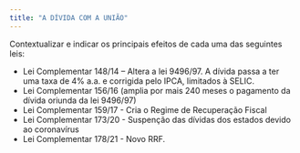 ---
title: "A DÍVIDA COM A UNIÃO"
---


Contextualizar e indicar os principais efeitos de cada uma das seguintes leis:

* Lei Complementar 148/14 – Altera a lei 9496/97. A dívida passa a ter uma taxa de 4% a.a. e corrigida pelo IPCA, limitados à SELIC.
* Lei Complementar 156/16 (amplia por mais 240 meses o pagamento da dívida oriunda da lei  9496/97)
* Lei Complementar 159/17 - Cria o Regime de Recuperação Fiscal
* Lei Complementar 173/20 - Suspenção das dívidas dos estados devido ao coronavírus
* Lei Complementar 178/21 - Novo RRF.
